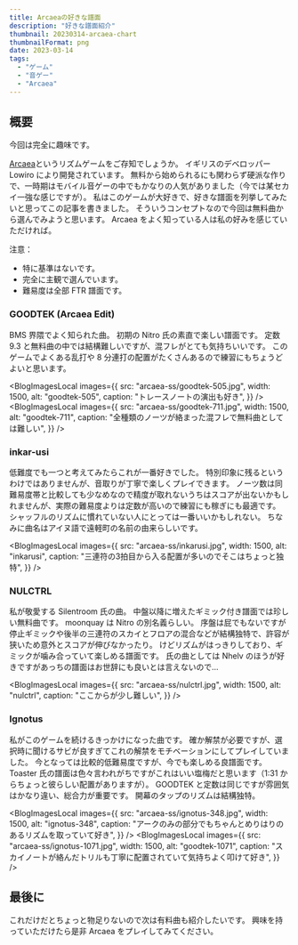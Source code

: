 ```yaml
---
title: Arcaeaの好きな譜面
description: "好きな譜面紹介"
thumbnail: 20230314-arcaea-chart
thumbnailFormat: png
date: 2023-03-14
tags:
  - "ゲーム"
  - "音ゲー"
  - "Arcaea"
---
```



## 概要

今回は完全に趣味です。

[Arcaea](https://arcaea.lowiro.com/ja)というリズムゲームをご存知でしょうか。
イギリスのデベロッパー Lowiro により開発されています。
無料から始められるにも関わらず硬派な作りで、一時期はモバイル音ゲーの中でもかなりの人気がありました（今では某セカイ一強な感じですが）。
私はこのゲームが大好きで、好きな譜面を列挙してみたいと思ってこの記事を書きました。
そういうコンセプトなので今回は無料曲から選んでみようと思います。
Arcaea をよく知っている人は私の好みを感じていただければ。

注意：

- 特に基準はないです。
- 完全に主観で選んでいます。
- 難易度は全部 FTR 譜面です。

### GOODTEK (Arcaea Edit)

<SongRatingChart
  composer="EBIMAYO"
  designer="Nitro"
  level={9.3}
  notes={968}
  length={123}
  bpm={190}
/>

BMS 界隈でよく知られた曲。
初期の Nitro 氏の素直で楽しい譜面です。
定数 9.3 と無料曲の中では結構難しいですが、混フレがとても気持ちいいです。
このゲームでよくある乱打や 8 分連打の配置がたくさんあるので練習にもちょうどよいと思います。

<BlogImagesLocal
  images={{
    src: "arcaea-ss/goodtek-505.jpg",
    width: 1500,
    alt: "goodtek-505",
    caption: "トレースノートの演出も好き",
  }}
/>
<BlogImagesLocal
  images={{
    src: "arcaea-ss/goodtek-711.jpg",
    width: 1500,
    alt: "goodtek-711",
    caption: "全種類のノーツが絡まった混フレで無料曲としては難しい",
  }}
/>

### inkar-usi

<SongRatingChart
  composer="DIA"
  designer="Kurorak"
  level={7.5}
  notes={463}
  length={143}
  bpm={102}
/>

低難度でも一つと考えてみたらこれが一番好きでした。
特別印象に残るというわけではありませんが、音取りが丁寧で楽しくプレイできます。
ノーツ数は同難易度帯と比較しても少なめなので精度が取れないうちはスコアが出ないかもしれませんが、実際の難易度よりは定数が高いので練習にも稼ぎにも最適です。
シャッフルのリズムに慣れていない人にとっては一番いいかもしれない。
ちなみに曲名はアイヌ語で遠軽町の名前の由来らしいです。

<BlogImagesLocal
  images={{
    src: "arcaea-ss/inkarusi.jpg",
    width: 1500,
    alt: "inkarusi",
    caption: "三連符の3拍目から入る配置が多いのでそこはちょっと独特",
  }}
/>

### NULCTRL

<SongRatingChart
  composer="Silentroom"
  designer="moonquay [NUL]"
  level={9.5}
  notes={715}
  length={152}
  bpm={100}
/>

私が敬愛する Silentroom 氏の曲。
中盤以降に増えたギミック付き譜面では珍しい無料曲です。
moonquay は Nitro の別名義らしい。
序盤は屁でもないですが停止ギミックや後半の三連符のスカイとフロアの混合などが結構独特で、許容が狭いため意外とスコアが伸びなかったり。
けどリズムがはっきりしており、ギミックが噛み合っていて楽しめる譜面です。
氏の曲としては Nhelv のほうが好きですがあっちの譜面はお世辞にも良いとは言えないので...

<BlogImagesLocal
  images={{
    src: "arcaea-ss/nulctrl.jpg",
    width: 1500,
    alt: "nulctrl",
    caption: "ここからが少し難しい",
  }}
/>

### Ignotus

<SongRatingChart
  composer="ak+q"
  designer="Toaster"
  level={9.3}
  notes={1225}
  length={147}
  bpm={170}
/>

私がこのゲームを続けるきっかけになった曲です。
確か解禁が必要ですが、選択時に聞けるサビが良すぎてこれの解禁をモチベーションにしてプレイしていました。
今となっては比較的低難易度ですが、今でも楽しめる良譜面です。
Toaster 氏の譜面は色々言われがちですがこれはいい塩梅だと思います（1:31 からちょっと彼らしい配置がありますが）。
GOODTEK と定数は同じですが雰囲気はかなり違い、総合力が重要です。
開幕のタップのリズムは結構独特。

<BlogImagesLocal
  images={{
    src: "arcaea-ss/ignotus-348.jpg",
    width: 1500,
    alt: "ignotus-348",
    caption: "アークのみの部分でもちゃんとめりはりのあるリズムを取っていて好き",
  }}
/>
<BlogImagesLocal
  images={{
    src: "arcaea-ss/ignotus-1071.jpg",
    width: 1500,
    alt: "goodtek-1071",
    caption:
      "スカイノートが絡んだトリルも丁寧に配置されていて気持ちよく叩けて好き",
  }}
/>

## 最後に

これだけだとちょっと物足りないので次は有料曲も紹介したいです。
興味を持っていただけたら是非 Arcaea をプレイしてみてください。
